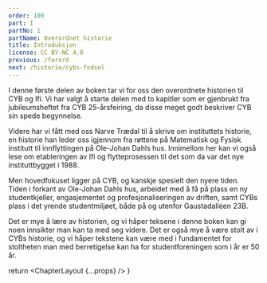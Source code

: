 ```yaml
---
order: 100
part: I
partNo: 1
partName: Overordnet historie
title: Introduksjon
license: CC BY-NC 4.0
previous: /forord
next: /historie/cybs-fodsel
---
```



I denne første delen av boken tar vi for oss den overordnete historien til CYB og Ifi. Vi har valgt å starte delen med 
to kapitler som er gjenbrukt fra jubileumsheftet fra CYB 25-årsfeiring, da disse meget godt beskriver CYB sin spede 
begynnelse.

Videre har vi fått med oss Narve Trædal til å skrive om instituttets historie, en historie han leder oss igjennom fra 
røttene på Matematisk og Fysisk institutt til innflyttingen på Ole-Johan Dahls hus. Innimellom her kan vi også lese om 
etableringen av Ifi og flytteprosessen til det som da var det nye instituttbygget i 1988.

Men hovedfokuset ligger på CYB, og kanskje spesielt den nyere tiden. Tiden i forkant av Ole-Johan Dahls hus, arbeidet 
med å få på plass en ny studentkjeller, engasjementet og profesjonaliseringen av driften, samt CYBs plass i det yrende 
studentmiljøet, både på og utenfor Gaustadalléen 23B.

Det er mye å lære av historien, og vi håper teksene i denne boken kan gi noen innsikter man kan ta med seg videre. Det 
er også mye å være stolt av i CYBs historie, og vi håper tekstene kan være med i fundamentet for stoltheten man med 
berretigelse kan ha for studentforeningen som i år er 50 år.

  return <ChapterLayout {...props} />
}
